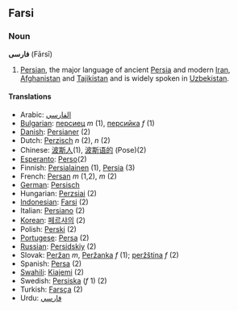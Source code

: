 ==Farsi==
===Noun===
'''فارسی''' (Fārsī)

# [[Persian]], the major language of ancient [[Persia]] and modern [[Iran]], [[Afghanistan]] and [[Tajikistan]] and is widely spoken in [[Uzbekistan]].

====Translations====

*Arabic: [[الفارسي]] 
*[[Bulgarian]]: [[персиец]] ''m'' (1), [[персийка]] ''f'' (1)
*[[Danish]]: [[Persianer]] (2)
*Dutch: [[Perzisch]] ''n'' (2), ''n'' (2)
*Chinese: [[波斯人]](1), [[波斯语的]] (Pose)(2)
*[[Esperanto]]: [[Perso]](2)
*Finnish: [[Persialainen]] (1), [[Persia]] (3)
*French: [[Persan]] ''m'' (1,2), ''m'' (2)
*[[German]]: [[Persisch]] 
*Hungarian:  [[Perzsiai]] (2)
*[[Indonesian]]: [[Farsi]] (2)
*Italian: [[Persiano]] (2)
*[[Korean]]: [[페르샤의]] (2)
*Polish: [[Perski]] (2)
*[[Portugese]]: [[Persa]] (2)
*[[Russian]]: [[Persidskiy]] (2)
*Slovak: [[Peržan#Slovak|Peržan]] ''m'', [[Peržanka]] ''f'' (1); [[peržština]] ''f'' (2)
*Spanish: [[Persa]] (2)
*[[Swahili]]: [[Kiajemi]] (2)
*Swedish: [[Persiska]] (''f'' 1) (2)
*Turkish: [[Farsça]] (2)
*Urdu: [[فارسي]]